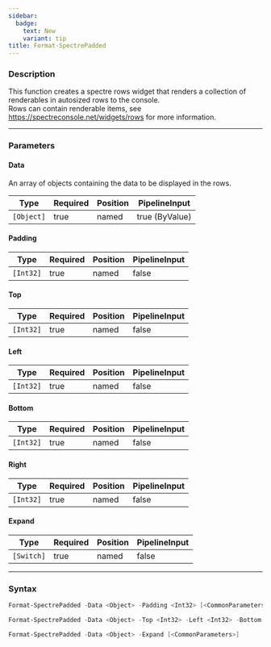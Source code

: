 ```yaml
---
sidebar:
  badge:
    text: New
    variant: tip
title: Format-SpectrePadded
---
```








### Description

This function creates a spectre rows widget that renders a collection of renderables in autosized rows to the console.  
Rows can contain renderable items, see https://spectreconsole.net/widgets/rows for more information.



---


### Parameters
#### **Data**

An array of objects containing the data to be displayed in the rows.






|Type      |Required|Position|PipelineInput |
|----------|--------|--------|--------------|
|`[Object]`|true    |named   |true (ByValue)|



#### **Padding**




|Type     |Required|Position|PipelineInput|
|---------|--------|--------|-------------|
|`[Int32]`|true    |named   |false        |



#### **Top**




|Type     |Required|Position|PipelineInput|
|---------|--------|--------|-------------|
|`[Int32]`|true    |named   |false        |



#### **Left**




|Type     |Required|Position|PipelineInput|
|---------|--------|--------|-------------|
|`[Int32]`|true    |named   |false        |



#### **Bottom**




|Type     |Required|Position|PipelineInput|
|---------|--------|--------|-------------|
|`[Int32]`|true    |named   |false        |



#### **Right**




|Type     |Required|Position|PipelineInput|
|---------|--------|--------|-------------|
|`[Int32]`|true    |named   |false        |



#### **Expand**




|Type      |Required|Position|PipelineInput|
|----------|--------|--------|-------------|
|`[Switch]`|true    |named   |false        |





---


### Syntax
```powershell
Format-SpectrePadded -Data <Object> -Padding <Int32> [<CommonParameters>]
```
```powershell
Format-SpectrePadded -Data <Object> -Top <Int32> -Left <Int32> -Bottom <Int32> -Right <Int32> [<CommonParameters>]
```
```powershell
Format-SpectrePadded -Data <Object> -Expand [<CommonParameters>]
```
